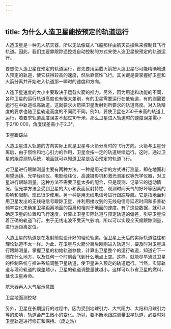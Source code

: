 ```yaml
---
---
---
```

title: 为什么人造卫星能按预定的轨道运行
---




人造卫星是一种无人航天器，所以无法像载人飞船那样由航天员操纵来控制其飞行轨道。因此，我们主要靠跟踪遥控或自动控制的方式来使人造卫星按预定的轨道运行。

要想使人造卫星在预定的轨道运行，首先要用运载火箭把人造卫星尽可能精确地送入预定的轨道，使它获得较高的速度，然后靠惯性飞行。其关键是要掌握好卫星和火箭分离并开始进入轨道那一瞬时的速度和方向。

人造卫星速度的大小主要取决于运载火箭的推力。另外，因为用途和功能的不同，各种卫星的运行轨道高度也有很大差别，有的卫星需要运行在低轨道，有的则需要运行在中轨道或高轨道。这就要求火箭把卫星发射到所要求的轨道高度。对入轨精度的要求也随卫星轨道高度的不同而不同。例如，要使卫星在250千米高的轨道上运行，若要求轨道高度误差不超过10千米，那么卫星进入轨道时的速度误差需小于2/10 000，角度误差需小于2.3°。

卫星跟踪站



人造卫星进入轨道的方向实际上就是卫星与火箭分离时的飞行方向。火箭与卫星分离后，由于惯性和地心引力的作用，卫星会按一定的轨道继续运行。这时，通过卫星的跟踪测轨系统，地面就可以知道卫星是否沿预定的轨道飞行。

对卫星进行跟踪测量主要有两种方法。一种是用光学的方式进行测量，即在地面利用望远镜、光学经纬仪、电影经纬仪、高速摄影机和激光测距仪等光学仪器，对卫星进行跟踪测量。这种方法不需要卫星太多的配合，只是观测、记录它的运动情况。但光学方法会受到卫星的大小和表面反射特性、观测时间天气的好坏等因素的影响和限制，现已很少使用。另一种是用无线电信号进行跟踪导航。它是指地面利用卫星发出的无线电信号跟踪卫星，并利用接收到的无线电信号延迟时间和多普勒频率变化来确定卫星距离地面的距离和相对于地面的速度。有了这些数据，就可以确定卫星的位置和飞行速度，计算出卫星实际轨道与预定轨道的偏差，引导卫星沿着正确的轨道飞行。由于无线电波不受天气影响，所以可以实现全天候跟踪测量，进行远距离定位。

人造卫星的轨道是在发射前就设计好的理论轨道。但卫星上天后的实际轨道往往和理论轨道不太一样。为此，在卫星与火箭分离后刚刚进入轨道时，要及时对卫星进行跟踪测量，掌握卫星的初始轨道参数，计算出卫星整个的运行轨道，知道它下一圈在什么地方，以及任何一个时刻会飞到什么地点上空。这样，就能尽早通过卫星的控制系统与推进系统调整卫星轨道，使卫星进入预定的轨道运行。当然，实际轨道与理论轨道的误差越小，卫星的轨道调整量就越小，这样可以节省卫星的燃料，延长卫星寿命。

航天器再入大气层示意图



卫星地面测控站



另外，卫星在长期运行的过程中，因为受到地球引力、大气阻力、太阳和月球引力等的影响，轨道会产生微小的变化。所以，要不断地跟踪测量卫星轨道，必要时对卫星轨道进行修正和保持。（庞之浩）